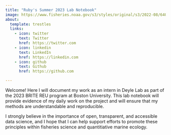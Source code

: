 ```yaml
---
title: "Ruby's Summer 2023 Lab Notebook"
image: https://www.fisheries.noaa.gov/s3/styles/original/s3/2022-08/640x427-Sea-Scallop-Atlantic-NOAAFisheries.png?itok=GTO_x4Wo
about:
  template: trestles
  links:
    - icon: twitter
      text: Twitter
      href: https://twitter.com
    - icon: linkedin
      text: LinkedIn
      href: https://linkedin.com
    - icon: github
      text: Github
      href: https://github.com

---
```


Welcome! Here I will document my work as an intern in Deyle Lab as part of the 2023 BRITE REU program at Boston University. This lab notebook will provide evidence of my daily work on the project and will ensure that my methods are understandable and reproducible. 

I strongly believe in the importance of open, transparent, and accessible data science, and I hope that I can help support efforts to promote these principles within fisheries science and quantitiative marine ecology.